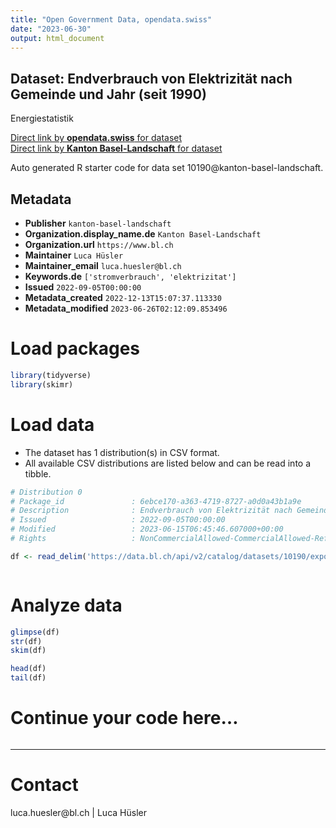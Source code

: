 ```yaml
---
title: "Open Government Data, opendata.swiss"
date: "2023-06-30"
output: html_document
---
```


## Dataset: Endverbrauch von Elektrizität nach Gemeinde und Jahr (seit 1990)

Energiestatistik

[Direct link by **opendata.swiss** for dataset](https://opendata.swiss/de/dataset/endverbrauch-von-elektrizitat-nach-gemeinde-und-jahr-ab-1990)<br>
[Direct link by **Kanton Basel-Landschaft** for dataset](https://data.bl.ch/explore/dataset/10190/)

Auto generated R starter code for data set 10190@kanton-basel-landschaft.

## Metadata

- **Publisher** `kanton-basel-landschaft`
- **Organization.display_name.de** `Kanton Basel-Landschaft`
- **Organization.url** `https://www.bl.ch`
- **Maintainer** `Luca Hüsler`
- **Maintainer_email** `luca.huesler@bl.ch`
- **Keywords.de** `['stromverbrauch', 'elektrizitat']`
- **Issued** `2022-09-05T00:00:00`
- **Metadata_created** `2022-12-13T15:07:37.113330`
- **Metadata_modified** `2023-06-26T02:12:09.853496`


# Load packages

```r

library(tidyverse)
library(skimr)

```

# Load data

-   The dataset has 1 distribution(s) in CSV format.
-   All available CSV distributions are listed below and can be read into a tibble.

```r

# Distribution 0
# Package_id               : 6ebce170-a363-4719-8727-a0d0a43b1a9e
# Description              : Endverbrauch von Elektrizität nach Gemeinde und Jahr (seit 1990) (csv)
# Issued                   : 2022-09-05T00:00:00
# Modified                 : 2023-06-15T06:45:46.607000+00:00
# Rights                   : NonCommercialAllowed-CommercialAllowed-ReferenceRequired

df <- read_delim('https://data.bl.ch/api/v2/catalog/datasets/10190/exports/csv')



```

# Analyze data

```r

glimpse(df)
str(df)
skim(df)

head(df)
tail(df)

```

# Continue your code here...

```r

```

------------------------------------------------------------------------

# Contact

luca.huesler@bl.ch | Luca Hüsler
